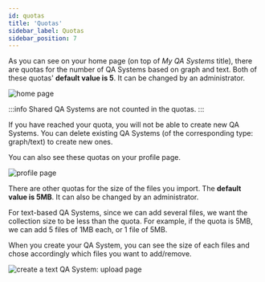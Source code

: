 ```yaml
---
id: quotas
title: 'Quotas'
sidebar_label: Quotas
sidebar_position: 7
---
```


As you can see on your home page (on top of *My QA Systems* title), there are quotas for the number of QA Systems based on graph and text. 
Both of these quotas' **default value is 5**. It can be changed by an administrator.


<Image src='/img/screenshots/quotas/qasystems-quotas.png' alt='home page'/>

:::info
Shared QA Systems are not counted in the quotas.
:::

If you have reached your quota, you will not be able to create new QA Systems. You can delete existing QA Systems (of the corresponding type: graph/text) to create new ones.

You can also see these quotas on your profile page.

<Image src='/img/screenshots/profile-page.png' alt='profile page'/>

There are other quotas for the size of the files you import. The **default value is 5MB**. It can also be changed by an administrator.

For text-based QA Systems, since we can add several files, we want the collection size to be less than the quota. For example, if the quota is 5MB, we can add 5 files of 1MB each, or 1 file of 5MB. 

When you create your QA System, you can see the size of each files and chose accordingly which files you want to add/remove.

<Image src='/img/screenshots/quotas/text-exceed-size-quota.png' alt='create a text QA System: upload page'/>
